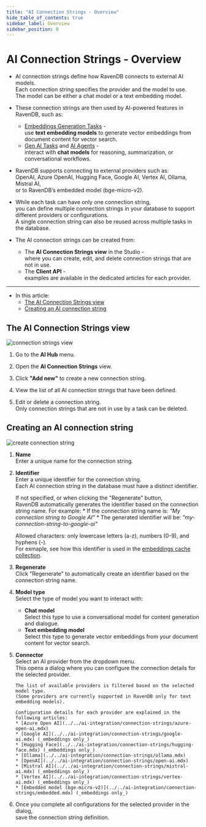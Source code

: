 ```yaml
---
title: "AI Connection Strings - Overview"
hide_table_of_contents: true
sidebar_label: Overview
sidebar_position: 0
---
```



# AI Connection Strings - Overview

<Admonition type="note" title="">
    
* AI connection strings define how RavenDB connects to external AI models.  
  Each connection string specifies the provider and the model to use.  
  The model can be either a chat model or a text embedding model.

* These connection strings are then used by AI-powered features in RavenDB, such as:  
  * [Embeddings Generation Tasks](../../ai-integration/generating-embeddings/overview.mdx) -  
    use **text embedding models** to generate vector embeddings from document content for vector search.
  * [Gen AI Tasks](../../ai-integration/gen-ai-integration/gen-ai-overview) and [AI Agents](../../ai-integration/ai-agents/ai-agents_overview) -  
    interact with **chat models** for reasoning, summarization, or conversational workflows.

* RavenDB supports connecting to external providers such as:  
  OpenAI, Azure OpenAI, Hugging Face, Google AI, Vertex AI, Ollama, Mistral AI,  
  or to RavenDB’s embedded model (bge-micro-v2).

* While each task can have only one connection string,  
  you can define multiple connection strings in your database to support different providers or configurations.  
  A single connection string can also be reused across multiple tasks in the database.

* The AI connection strings can be created from:  
  * The **AI Connection Strings view** in the Studio -  
    where you can create, edit, and delete connection strings that are not in use.
  * The **Client API** -  
    examples are available in the dedicated articles for each provider.

---
 
* In this article:
  * [The AI Connection Strings view](../../ai-integration/connection-strings/connection-strings-overview.mdx#the-ai-connection-strings-view)
  * [Creating an AI connection string](../../ai-integration/connection-strings/connection-strings-overview.mdx#creating-an-ai-connection-string)
    
</Admonition>

## The AI Connection Strings view

![connection strings view](./assets/connection-strings-view.png)

1. Go to the **AI Hub** menu.

2. Open the **AI Connection Strings** view.

3. Click **"Add new"** to create a new connection string.

4. View the list of all AI connection strings that have been defined.

5. Edit or delete a connection string.  
   Only connection strings that are not in use by a task can be deleted.

## Creating an AI connection string

![create connection string](./assets/create-connection-string.png)

<a id="identifier" />

1. **Name**  
   Enter a unique name for the connection string.

2. **Identifier**  
   Enter a unique identifier for the connection string.  
   Each AI connection string in the database must have a distinct identifier.

     If not specified, or when clicking the "Regenerate" button,  
     RavenDB automatically generates the identifier based on the connection string name. For example:
       * If the connection string name is: _"My connection string to Google AI"_
       * The generated identifier will be: _"my-connection-string-to-google-ai"_
  
     Allowed characters: only lowercase letters (a-z), numbers (0-9), and hyphens (-).  
     For exmaple, see how this identifier is used in the [embeddings cache collection](../../ai-integration/generating-embeddings/embedding-collections.mdx#the-embeddings-cache-collection).

3. **Regenerate**  
   Click "Regenerate" to automatically create an identifier based on the connection string name.

4. **Model type**  
   Select the type of model you want to interact with:  
   * **Chat model**  
     Select this type to use a conversational model for content generation and dialogue.
   * **Text embedding model**  
     Select this type to generate vector embeddings from your document content for vector search.

5. **Connector**  
   Select an AI provider from the dropdown menu.  
   This opens a dialog where you can configure the connection details for the selected provider.  
   
       The list of available providers is filtered based on the selected model type.  
       (Some providers are currently supported in RavenDB only for text embedding models).  
       
       Configuration details for each provider are explained in the following articles:  
       * [Azure Open AI](../../ai-integration/connection-strings/azure-open-ai.mdx)
       * [Google AI](../../ai-integration/connection-strings/google-ai.mdx) (_embeddings only_)
       * [Hugging Face](../../ai-integration/connection-strings/hugging-face.mdx) (_embeddings only_)
       * [Ollama](../../ai-integration/connection-strings/ollama.mdx)
       * [OpenAI](../../ai-integration/connection-strings/open-ai.mdx)
       * [Mistral AI](../../ai-integration/connection-strings/mistral-ai.mdx) (_embeddings only_)
       * [Vertex AI](../../ai-integration/connection-strings/vertex-ai.mdx) (_embeddings only_)
       * [Embedded model (bge-micro-v2)](../../ai-integration/connection-strings/embedded.mdx) (_embeddings only_)

6. Once you complete all configurations for the selected provider in the dialog,  
   save the connection string definition.
